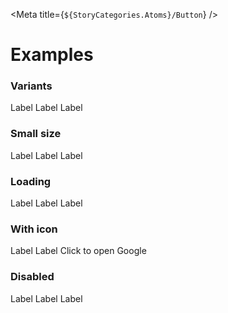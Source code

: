 
<Meta title={`${StoryCategories.Atoms}/Button`} />

<ButtonDocs />

# Examples

### Variants

<Canvas>
    <p-button variant="primary">Label</p-button>
    <p-button variant="secondary">Label</p-button>
    <p-button variant="text">Label</p-button>
</Canvas>

### Small size

<Canvas>
    <p-button variant="primary" size="small">
        Label
    </p-button>
    <p-button variant="secondary" size="small">
        Label
    </p-button>
    <p-button variant="text" size="small">
        Label
    </p-button>
</Canvas>

### Loading

<Canvas>
    <p-button variant="primary" loading>
        Label
    </p-button>
    <p-button variant="secondary" loading>
        Label
    </p-button>
    <p-button variant="text" loading>
        Label
    </p-button>
</Canvas>

### With icon

<Canvas>
    <p-button icon="person" variant="primary" loading>
        Label
    </p-button>
    <p-button icon="tachometer" variant="secondary" loading>
        Label
    </p-button>
    <p-button
        variant="text"
        icon="arrow"
        icon-position="start"
        icon-flip="horizontal"
        href="https://google.com"
        target="_BLANK"
    >
        Click to open Google
    </p-button>
</Canvas>

### Disabled

<Canvas>
    <p-button variant="primary" disabled>
        Label
    </p-button>
    <p-button variant="secondary" disabled>
        Label
    </p-button>
    <p-button variant="text" disabled>
        Label
    </p-button>
</Canvas>

